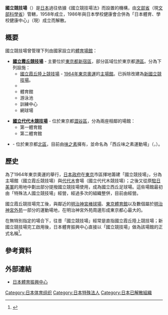 {{他用|subject=日本已解散的{{link-ja|特殊法人|特殊法人}}機構|other=目前使用該名稱的體育場|國立競技場}}

'''國立競技場'''（{{jpn|j=国立競技場|hg=こくりつきょうぎじょう|rm=Kokuritsu kyōgijō|f=y}}）是[[日本|日本]]過往依據《國立競技場法》而設置的{{link-ja|特殊法人|特殊法人}}機構，由[[文部省|文部省]]（現[[文部科學省|文部科學省]]）管轄，1958年成立，1986年與日本學校健康會合併為「日本體育、學校健康中心」（現{{link-ja|日本體育振興中心|日本スポーツ振興センター}}）成立而解散。

== 概要 ==
國立競技場曾管理下列由國家設立的[[體育場|體育場館]]：

* '''[[國立霞丘競技場|國立霞丘競技場]]''' - 主要位於[[東京都|東京都]][[新宿區|新宿區]]，部分區域位於東京都[[港區_(東京都)|港區]]。分為下列設施：
**[[國立霞丘陸上競技場|國立霞丘陸上競技場]] - [[1964年夏季奧林匹克運動會|1964年東京奧運]]的[[奧林匹克體育場|主場館]]。已拆除改建為[[新國立競技場|新國立競技場]]。
**{{link-ja|秩父宮橄欖球場|秩父宮ラグビー場}}
**體育館
**游泳池
**訓練中心
**網球場

* '''[[國立代代木競技場|國立代代木競技場]]''' - 位於東京都[[澀谷區|澀谷區]]，分為兩座相鄰的場館：
**第一體育館
**第二體育館

* '''{{link-ja|國立西丘足球場|国立西が丘サッカー場}}''' - 位於東京都[[北區_(東京都)|北區]]，目前由[[味之素|味之素]]擁有{{link-en|冠名權|Naming rights}}，並命名為「西丘味之素運動場」（{{lang|ja|味の素フィールド西が丘}}，''{{lang|en|Ajinomoto Field Nishigaoka}}''）。

== 歷史 ==
為了1964年東京奧運的舉行，[[日本政府|日本政府]]在[[東京|東京]]市區擇地籌建「國立競技場」，分為主場館（國立霞丘競技場）與[[代代木|代代木]]會場（國立代代木競技場）；之後又從原[[駐日美軍|駐日美軍]]的{{link-ja|東京兵器補給廠|東京兵器補給廠}}用地中劃出部分提撥國立競技場使用，成為國立西丘足球場。這些場館最初由「特殊法人國立競技場」經營，經過多次的組織整併，目前由{{link-ja|日本體育振興中心|日本スポーツ振興センター}}經營。

國立霞丘競技場完工後，與鄰近的[[明治神宮棒球場|明治神宮棒球場]]、[[東京體育館|東京體育館]]以及數個屬於[[明治神宮外苑|明治神宮外苑]]一部分的運動場地，在明治神宮外苑周邊形成東京都心最大的{{link-en|體育園區|Sports complex|體育設施聚落}}。

在無特別指定的場合下，往昔「國立競技場」經常是直指國立霞丘陸上競技場；新國立競技場完工啟用後，日本體育振興中心直接以「國立競技場」做為該場館的正式名稱<ref name="JSC 20190703">{{cite press release|title=国立競技場 一般の皆さまへ初めてのお披露目イベント開催のお知らせ 「国立競技場オープニングイベント ～HELLO, OUR STADIUM～」 日本を代表するアスリートやアーティストなどと一緒に競技場完成を祝う 1日限りのスペシャルイベント!|publisher={{link-ja|日本體育振興中心|日本スポーツ振興センター}}|date=2019-07-03|url=https://www.jpnsport.go.jp/corp/LinkClick.aspx?fileticket=WkDz0Ebf0lo%3d&tabid=837&mid=2091|format=PDF|language=ja|accessdate=2019-07-03|archive-date=2019-07-31|archive-url=https://web.archive.org/web/20190731151024/https://www.jpnsport.go.jp/corp/LinkClick.aspx?fileticket=WkDz0Ebf0lo%3d&tabid=837&mid=2091|dead-url=no}}</ref>。

== 參考資料 ==
{{reflist}}

== 外部連結 ==
* [http://www.jpnsport.go.jp/ 日本體育振興中心]{{Wayback|url=http://www.jpnsport.go.jp/ |date=20210116195126 }}

[[Category:日本体育组织|Category:日本体育组织]]
[[Category:日本特殊法人|Category:日本特殊法人]]
[[Category:日本已解散組織|Category:日本已解散組織]]